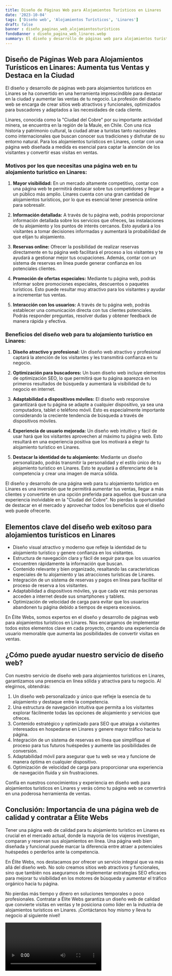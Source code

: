 ```yaml
---
title: Diseño de Páginas Web para Alojamientos Turísticos en Linares
date: '2023-10-04'
tags: ['Diseño web', 'Alojamientos Turísticos', 'Linares']
draft: false
banner : diseño_paginas_web_alojamientosturísticos
fondoBanner : diseño_pagina_web_linares.webp
summary: El diseño y desarrollo de páginas web para alojamientos turísticos en Linares se ha convertido en una herramienta imprescindible para destacar en la ciudad y aumentar las ventas de tu negocio. La profesión del diseño web se encarga de crear sitios web atractivos y funcionales, optimizados para buscadores y adaptados a las necesidades de cada cliente.
---
```


## **Diseño de Páginas Web para Alojamientos Turísticos en Linares: Aumenta tus Ventas y Destaca en la Ciudad**

El diseño y desarrollo de páginas web para alojamientos turísticos en Linares se ha convertido en una herramienta imprescindible para destacar en la ciudad y aumentar las ventas de tu negocio. La profesión del diseño web se encarga de crear sitios web atractivos y funcionales, optimizados para buscadores y adaptados a las necesidades de cada cliente.

Linares, conocida como la "Ciudad del Cobre" por su importante actividad minera, se encuentra en la región de la Maule, en Chile. Con una rica historia y patrimonio cultural, la ciudad atrae a turistas tanto nacionales como internacionales que buscan conocer sus tradiciones y disfrutar de su entorno natural. Para los alojamientos turísticos en Linares, contar con una página web diseñada a medida es esencial para captar la atención de los visitantes y convertir esas visitas en ventas.

### **Motivos por los que necesitas una página web en tu alojamiento turístico en Linares:**

1. **Mayor visibilidad:** En un mercado altamente competitivo, contar con una página web te permitirá destacar sobre tus competidores y llegar a un público más amplio. Linares cuenta con una gran cantidad de alojamientos turísticos, por lo que es esencial tener presencia online para sobresalir.

2. **Información detallada:** A través de tu página web, podrás proporcionar información detallada sobre los servicios que ofreces, las instalaciones de tu alojamiento y los puntos de interés cercanos. Esto ayudará a los visitantes a tomar decisiones informadas y aumentará la probabilidad de que elijan tu alojamiento.

3. **Reservas online:** Ofrecer la posibilidad de realizar reservas directamente en tu página web facilitará el proceso a los visitantes y te ayudará a gestionar mejor tus ocupaciones. Además, contar con un sistema de reservas en línea puede generar confianza en los potenciales clientes.

4. **Promoción de ofertas especiales:** Mediante tu página web, podrás informar sobre promociones especiales, descuentos o paquetes turísticos. Esto puede resultar muy atractivo para los visitantes y ayudar a incrementar tus ventas.

5. **Interacción con los usuarios:** A través de tu página web, podrás establecer una comunicación directa con tus clientes potenciales. Podrás responder preguntas, resolver dudas y obtener feedback de manera rápida y efectiva.

### **Beneficios del diseño web para tu alojamiento turístico en Linares:**

1. **Diseño atractivo y profesional:** Un diseño web atractivo y profesional captará la atención de los visitantes y les transmitirá confianza en tu negocio.

2. **Optimización para buscadores:** Un buen diseño web incluye elementos de optimización SEO, lo que permitirá que tu página aparezca en los primeros resultados de búsqueda y aumentará la visibilidad de tu negocio en internet.

3. **Adaptabilidad a dispositivos móviles:** El diseño web responsive garantizará que tu página se adapte a cualquier dispositivo, ya sea una computadora, tablet o teléfono móvil. Esto es especialmente importante considerando la creciente tendencia de búsqueda a través de dispositivos móviles.

4. **Experiencia de usuario mejorada:** Un diseño web intuitivo y fácil de usar hará que los visitantes aprovechen al máximo tu página web. Esto resultará en una experiencia positiva que los motivará a elegir tu alojamiento turístico en Linares.

5. **Destacar la identidad de tu alojamiento:** Mediante un diseño personalizado, podrás transmitir la personalidad y el estilo único de tu alojamiento turístico en Linares. Esto te ayudará a diferenciarte de la competencia y crear una imagen de marca sólida.

El diseño y desarrollo de una página web para tu alojamiento turístico en Linares es una inversión que te permitirá aumentar tus ventas, llegar a más clientes y convertirte en una opción preferida para aquellos que buscan una experiencia inolvidable en la "Ciudad del Cobre". No pierdas la oportunidad de destacar en el mercado y aprovechar todos los beneficios que el diseño web puede ofrecerte.

<GifSeo />

<Cta />

## Elementos clave del diseño web exitoso para alojamientos turísticos en Linares

- Diseño visual atractivo y moderno que refleje la identidad de tu alojamiento turístico y genere confianza en los visitantes.
- Estructura de navegación clara y fácil de seguir para que los usuarios encuentren rápidamente la información que buscan.
- Contenido relevante y bien organizado, resaltando las características especiales de tu alojamiento y las atracciones turísticas de Linares.
- Integración de un sistema de reservas y pagos en línea para facilitar el proceso de reserva a los visitantes.
- Adaptabilidad a dispositivos móviles, ya que cada vez más personas acceden a internet desde sus smartphones y tablets.
- Optimización de velocidad de carga para evitar que los usuarios abandonen tu página debido a tiempos de espera excesivos.

En Élite Webs, somos expertos en el diseño y desarrollo de páginas web para alojamientos turísticos en Linares. Nos encargamos de implementar todos estos elementos clave en cada proyecto, creando una experiencia de usuario memorable que aumenta las posibilidades de convertir visitas en ventas.

## ¿Cómo puede ayudar nuestro servicio de diseño web?

Con nuestro servicio de diseño web para alojamientos turísticos en Linares, garantizamos una presencia en línea sólida y atractiva para tu negocio. Al elegirnos, obtendrás:

1. Un diseño web personalizado y único que refleje la esencia de tu alojamiento y destaque entre la competencia.
2. Una estructura de navegación intuitiva que permita a los visitantes explorar fácilmente todas las opciones de alojamiento y servicios que ofreces.
3. Contenido estratégico y optimizado para SEO que atraiga a visitantes interesados en hospedarse en Linares y genere mayor tráfico hacia tu página.
4. Integración de un sistema de reservas en línea que simplifique el proceso para tus futuros huéspedes y aumente las posibilidades de conversión.
5. Adaptabilidad móvil para asegurar que tu web se vea y funcione de manera óptima en cualquier dispositivo.
6. Optimización de velocidad de carga para proporcionar una experiencia de navegación fluida y sin frustraciones.

Confía en nuestros conocimientos y experiencia en diseño web para alojamientos turísticos en Linares y verás cómo tu página web se convertirá en una poderosa herramienta de ventas.

## Conclusión: Importancia de una página web de calidad y contratar a Élite Webs

Tener una página web de calidad para tu alojamiento turístico en Linares es crucial en el mercado actual, donde la mayoría de los viajeros investigan, comparan y reservan sus alojamientos en línea. Una página web bien diseñada y funcional puede marcar la diferencia entre atraer a potenciales huéspedes o perderlos ante la competencia.

En Élite Webs, nos destacamos por ofrecer un servicio integral que va más allá del diseño web. No solo creamos sitios web atractivos y funcionales, sino que también nos aseguramos de implementar estrategias SEO eficaces para mejorar tu visibilidad en los motores de búsqueda y aumentar el tráfico orgánico hacia tu página.

No pierdas más tiempo y dinero en soluciones temporales o poco profesionales. Contratar a Élite Webs garantiza un diseño web de calidad que convierte visitas en ventas y te posiciona como líder en la industria de alojamientos turísticos en Linares. ¡Contáctanos hoy mismo y lleva tu negocio al siguiente nivel!

<Video />

<CtaBot job='Alojamientos Turísticos' city='Linares'/>

<Gmaps query='Linares+españa+maps' />